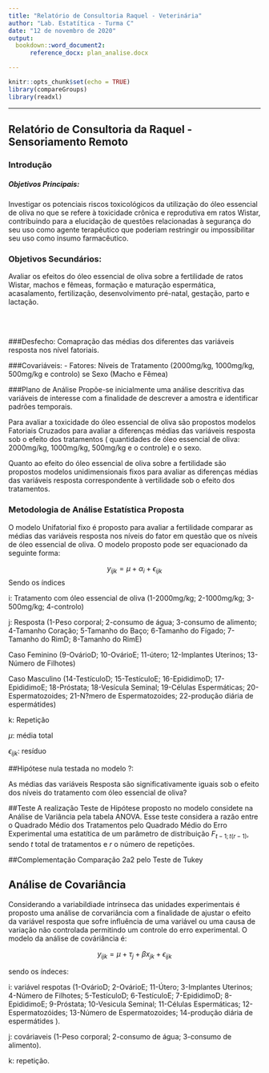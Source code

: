 ```yaml
---
title: "Relatório de Consultoria Raquel - Veterinária"
author: "Lab. Estatítica - Turma C"
date: "12 de novembro de 2020"
output:
  bookdown::word_document2:
      reference_docx: plan_analise.docx

---
```


```r
knitr::opts_chunk$set(echo = TRUE)
library(compareGroups)
library(readxl)
```

***
## Relatório de Consultoria da Raquel  - Sensoriamento Remoto
### Introdução
##### Objetivos Principais:

Investigar os potenciais riscos toxicológicos da utilização do óleo essencial de oliva no que se refere à toxicidade crônica e reprodutiva em ratos Wistar, contribuindo para a elucidação de questões relacionadas à segurança do seu uso como agente terapêutico que poderiam restringir ou impossibilitar seu uso como insumo farmacêutico. 

### Objetivos Secundários:

Avaliar os efeitos do óleo essencial de oliva sobre a fertilidade de ratos Wistar, machos e fêmeas, formação e maturação espermática, acasalamento, fertilização, desenvolvimento pré-natal, gestação, parto e lactação.  

\
\

###Desfecho:
Comapração das médias dos diferentes das variáveis resposta nos nível fatoriais.

###Covariáveis:
- Fatores: Níveis de Tratamento (2000mg/kg, 1000mg/kg, 500mg/kg e controlo) se Sexo (Macho e Fêmea)



###Plano de Análise
Propõe-se inicialmente uma análise descritiva das variáveis de interesse com a finalidade de descrever a amostra e identificar padrões temporais.  

Para avaliar a toxicidade do óleo essencial de oliva são propostos modelos Fatoriais Cruzados para avaliar a diferenças médias das variáveis resposta sob o efeito dos tratamentos ( quantidades de óleo essencial de oliva: 2000mg/kg, 1000mg/kg, 500mg/kg e o controle) e o sexo. 

Quanto ao efeito do óleo essencial de oliva sobre a fertilidade são propostos modelos unidimensionais fixos para avaliar as diferenças médias das variáveis resposta correspondente à vertilidade sob o efeito dos tratamentos. 

### Metodologia de Análise Estatística Proposta

O modelo Unifatorial fixo é proposto para avaliar a fertilidade comparar as médias das variáveis resposta nos níveis do fator em questão que os níveis de óleo essencial de oliva. O modelo proposto pode ser equacionado da seguinte forma:

$$
y_{ijk}= \mu + \alpha_i +\epsilon_{ijk}
$$
Sendo os índices

i: Tratamento com óleo essencial de oliva (1-2000mg/kg; 2-1000mg/kg; 3-500mg/kg; 4-controlo)

j: Resposta (1-Peso corporal; 2-consumo de água; 3-consumo de alimento; 4-Tamanho Coração; 5-Tamanho do Baço; 6-Tamanho do Fígado; 7-Tamanho do RimD; 8-Tamanho do RimE)

   Caso Feminino (9-OvárioD; 10-OvárioE; 11-útero; 12-Implantes Uterinos; 13-Número de Filhotes)  
   
   Caso Masculino (14-TestículoD; 15-TestículoE; 16-EpididimoD; 17-EpididimoE; 18-Próstata; 18-Vesícula Seminal; 19-Células Espermáticas; 20-Espermatozoides; 21-N?mero de Espermatozoides; 22-produção diária de espermátides)

k: Repetição

$\mu$: média total 

$\epsilon_{ijk}$: resíduo

##Hipótese nula testada no modelo ?:

As médias das variáveis Resposta são significativamente iguais sob o efeito dos níveis do tratamento com óleo essencial de oliva?

##Teste
A realização Teste de Hipótese proposto no modelo considete na Análise de Variância pela tabela ANOVA. Esse teste considera a razão entre o Quadrado Médio dos Tratamentos pelo Quadrado Médio do Erro Experimental uma estatítica de um parâmetro de distribuição $F_{t-1; t(r-1)}$, sendo $t$ total de tratamentos e $r$ o número de repetições. 


##Complementação
Comparação 2a2 pelo Teste de Tukey


## Análise de Covariância

Considerando a variabildiade intrínseca das unidades experimentais é proposto uma análise de corvariância com a finalidade de ajustar o efeito da variável resposta que sofre influência de uma variável ou uma causa de variação não controlada permitindo um controle do erro experimental. O modelo da análise de cováriância é:

$$
y_{ijk} = \mu + \tau_j + \beta x_{jk} +\epsilon_{ijk}
$$

sendo os índeces:

i: variável respotas (1-OvárioD; 2-OvárioE; 11-Útero; 3-Implantes Uterinos; 4-Número de Filhotes; 5-TestículoD; 6-TestículoE; 7-EpididimoD; 8-EpididimoE; 9-Próstata; 10-Vesicula
Seminal; 11-Células Espermáticas; 12-Espermatozóides; 13-Número de Espermatozoides; 14-produção diária
de espermátides ).

j: cováriaveis (1-Peso corporal; 2-consumo de água; 3-consumo de alimento).

k: repetição.